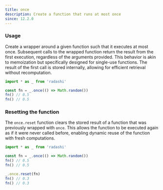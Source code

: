 ```yaml
---
title: once
description: Create a function that runs at most once
since: 12.2.0
---
```


### Usage

Create a wrapper around a given function such that it executes at most once. Subsequent calls to the wrapped function return the result from the first execution, regardless of the arguments provided. This behavior is akin to memoization but specifically designed for single-use functions. The result of the first call is stored internally, allowing for efficient retrieval without recomputation.

```ts twoslash
import * as _ from 'radashi'

const fn = _.once(() => Math.random())
fn() // 0.5
fn() // 0.5
```

### Resetting the function

The `once.reset` function clears the stored result of a function that was previously wrapped with `once`. This allows the function to be executed again as if it were never called before, enabling dynamic reuse of the function with fresh computations.

```ts twoslash
import * as _ from 'radashi'

const fn = _.once(() => Math.random())
fn() // 0.5
fn() // 0.5

_.once.reset(fn)
fn() // 0.3
fn() // 0.3
```

